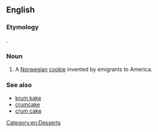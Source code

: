 ==English==

===Etymology===
{{etyl|no}} {{term|krumkake||curved cake|lang=no}}.

===Noun===
{{en-noun}}

# A [[Norwegian]] [[cookie]] invented by emigrants to America.

===See also===
* [[krum kake]]
* [[crumcake]]
* [[crum cake]]

[[Category:en:Desserts]]